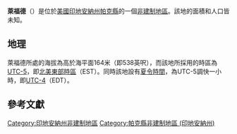 {{noteTA
|G1=USState
|G2=地名
|G3=Unit
}}
{{Infobox settlement
|official_name            = 萊福德
|native_name = Lyford
|settlement_type          = [[非建制地區|非建制地區]]
|image_skyline            = 
|imagesize                = 
|pushpin_map              = USA Indiana
|pushpin_label            = 萊福德
|pushpin_label_position   = top
|pushpin_map_caption      = 萊福德在印地安納州的位置
|subdivision_type         = [[世界政區索引|國家]]
|subdivision_type1        = [[美国州份|州份]]
|subdivision_type2        = [[印地安納州行政区划|縣]]
|subdivision_name         = [[美国|美国]]
|subdivision_name1        = [[印地安納州|印地安納州]]
|subdivision_name2        = [[帕克縣_(印地安納州)|帕克縣]]
|elevation_ft             = 538
|elevation_m              = 164
|area_total_km2           = 
|area_total_sq_mi         = 
|area_land_km2            = 
|area_land_sq_mi          = 
|area_water_km2           = 
|area_water_sq_mi         = 
|population_as_of         = 2010
|population_footnotes     = 
|population_total         = 
|population_metro         = 
|population_density_km2   = auto
|population_density_sq_mi = auto
|timezone                 = [[北美东部时区|北美东部时区]]
|utc_offset               = -5
|coordinates              = {{coord|39|39|00|N|87|22|15|W|display=inline,title}}
| coor_pinpoint           = 
| coordinates_footnotes   = 
|timezone_DST             = EDT
|utc_offset_DST           = -4
|postal_code_type         = [[美國郵區編號|郵區編號]]
|postal_code              = 47874
|area_code                = {{link-en|电话区号765|Area code 765|765}}
|blank_name = [[地名信息系统|GNIS ID]]
|blank_info = 438424<ref name="GNIS">{{cite gnis|438424|Lyford}}</ref>
}}
'''萊福德'''（{{lang-en|Lyford}}）是位於[[美國|美國]][[印地安納州|印地安納州]][[帕克縣_(印地安納州)|帕克縣]]的一個[[非建制地區|非建制地區]]。該地的面積和人口皆未知。

== 地理 ==
萊福德所處的海拔為高於海平面164米（即538英呎），而該地所採用的時區為[[UTC-5|UTC-5]]，即[[北美東部時區|北美東部時區]]（EST）。同時該地設有[[夏令時間|夏令時間]]，為UTC-5調快一小時，即[[UTC-4|UTC-4]]（EDT）。

== 參考文獻 ==
{{reflist}}

{{帕克縣 (印地安納州)}}

{{DEFAULTSORT:Lyford}}
[[Category:印地安納州非建制地區|Category:印地安納州非建制地區]]
[[Category:帕克縣非建制地區_(印地安納州)|Category:帕克縣非建制地區 (印地安納州)]]

{{Indiana-geo-stub}}